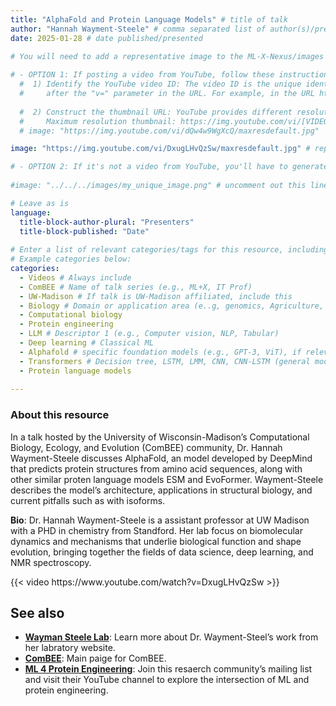 ```yaml
---
title: "AlphaFold and Protein Language Models" # title of talk
author: "Hannah Wayment-Steele" # comma separated list of author(s)/presenter(s)
date: 2025-01-28 # date published/presented

# You will need to add a representative image to the ML-X-Nexus/images folder.
  
# - OPTION 1: If posting a video from YouTube, follow these instructions to use the "thumbnail" image from the video. 
  #  1) Identify the YouTube video ID: The video ID is the unique identifier for each YouTube video, usually found 
  #     after the "v=" parameter in the URL. For example, in the URL https://www.youtube.com/watch?v=dQw4w9WgXcQ, the video ID is dQw4w9WgXcQ.
  
  #  2) Construct the thumbnail URL: YouTube provides different resolutions for video thumbnails. Here are the formats for different resolutions. We'll use the maximum resolution.
  #     Maximum resolution thumbnail: https://img.youtube.com/vi/[VIDEO_ID]/maxresdefault.jpg. Replace [VIDEO_ID] with the actual video ID, removing the square brackets.
  # image: "https://img.youtube.com/vi/dQw4w9WgXcQ/maxresdefault.jpg"

image: "https://img.youtube.com/vi/DxugLHvQzSw/maxresdefault.jpg" # replace VIDEO_ID with youtube video ID. 

# - OPTION 2: If it's not a video from YouTube, you'll have to generate/acquire your own image. You could take a screenshot of the video's title slide (assuming video is public) or use genAI to create a relevant image.
  
#image: "../../../images/my_unique_image.png" # uncomment out this line if you're using a custom image. Adjust filename to your file name. Place image in the images folder in the repo.

# Leave as is
language: 
  title-block-author-plural: "Presenters"
  title-block-published: "Date"
  
# Enter a list of relevant categories/tags for this resource, including the type (talk, video, paper, etc.) topic of focus, and anything else that might be relevant. Please check out the tags which are already being used on Nexus by visiting https://uw-madison-datascience.github.io/ML-X-Nexus/Applications/ and looking under "Categories". Avoid repeating tags with alternative spelling (e.g., use Deep Learning rather than DL since Deep Learning is already being used.). 
# Example categories below:
categories:
  - Videos # Always include
  - ComBEE # Name of talk series (e.g., ML+X, IT Prof)
  - UW-Madison # If talk is UW-Madison affiliated, include this
  - Biology # Domain or application area (e..g, genomics, Agriculture, Physics, Science Communication, Neurosicence, etc.)
  - Computational biology
  - Protein engineering 
  - LLM # Descriptor 1 (e.g., Computer vision, NLP, Tabular)
  - Deep learning # Classical ML
  - Alphafold # specific foundation models (e.g., GPT-3, ViT), if relevant
  - Transformers # Decision tree, LSTM, LMM, CNN, CNN-LSTM (general model type)
  - Protein language models
  
---
```

### About this resource
In a talk hosted by the University of Wisconsin-Madison's Computational Biology, Ecology, and Evolution (ComBEE) community, Dr. Hannah Wayment-Steele discusses AlphaFold, an model developed by DeepMind that predicts protein structures from amino acid sequences, along with other similar proten language models ESM and EvoFormer. Wayment-Steele describes the model's architecture,  applications in structural biology, and current pitfalls such as with isoforms.

**Bio**: Dr. Hannah Wayment-Steele is a assistant professor at UW Madison with a PHD in chemistry from Standford. Her lab focus on  biomolecular dynamics and mechanisms that underlie biological function and shape evolution, bringing together the fields of data science, deep learning, and NMR spectroscopy.

<!-- MARKDOWN COMMENT:  Finally, replace the URL below with your video's URL. . If video is not on Youtube (e.g., Kaltura instead), use the following language: "**A netID is required to view ML4MI videos**: [View YYYY-MM-DD recording](https://mediaspace.wisc.edu/media/video-URL)."-->

{{< video https://www.youtube.com/watch?v=DxugLHvQzSw >}}


## See also
<!-- MARKDOWN COMMENT: Please Check the existing resources on Nexus to see if any other related resources (e.g., related books/videos, blog posts commenting on the resource, alternative approaches/frameworks, etc.) should be linked below. You may also link to resources which aren't currently on the Nexus platform, if applicable. However, if you're feeling ambitious, you may wish to post those to Nexus as well!  -->
- [**Wayman Steele Lab**](https://waymentsteelelab.org/): Learn more about Dr. Wayment-Steel's work from her labratory website.
- [**ComBEE**](https://hub.datascience.wisc.edu/communities/combee/): Main paige for ComBEE.
- [**ML 4 Protein Engineering**](https://www.ml4proteinengineering.com/): Join this resaerch community's mailing list and visit their YouTube channel to explore the intersection of ML and protein engineering.
<!-- MARKDOWN COMMENT: If posting a talk from a specific seminar, link to the full seminar page on Nexus, e.g.,... -->

